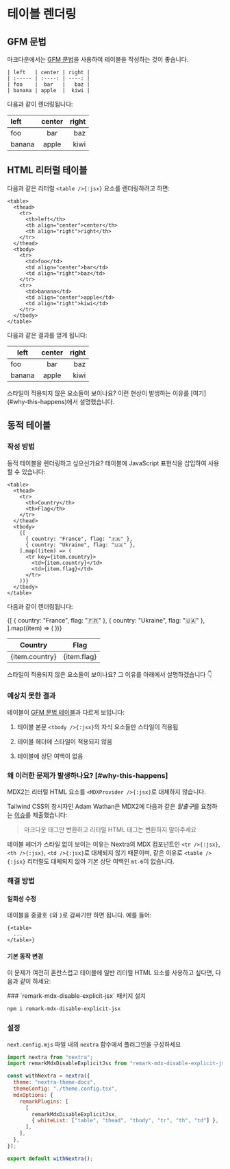 
# 테이블 렌더링

## GFM 문법

마크다운에서는 [GFM 문법](https://github.github.com/gfm/#tables-extension-)을 사용하여 테이블을 작성하는 것이 좋습니다.

```mdx filename="Markdown"
| left   | center | right |
| :----- | :----: | ----: |
| foo    |  bar   |   baz |
| banana | apple  |  kiwi |
```

다음과 같이 렌더링됩니다:

| left   | center | right |
| :----- | :----: | ----: |
| foo    |  bar   |   baz |
| banana | apple  |  kiwi |

## HTML 리터럴 테이블

다음과 같은 리터럴 `<table />{:jsx}` 요소를 렌더링하려고 하면:

```mdx filename="Markdown"
<table>
  <thead>
    <tr>
      <th>left</th>
      <th align="center">center</th>
      <th align="right">right</th>
    </tr>
  </thead>
  <tbody>
    <tr>
      <td>foo</td>
      <td align="center">bar</td>
      <td align="right">baz</td>
    </tr>
    <tr>
      <td>banana</td>
      <td align="center">apple</td>
      <td align="right">kiwi</td>
    </tr>
  </tbody>
</table>
```

다음과 같은 결과를 얻게 됩니다:

<table>
  <thead>
    <tr>
      <th>left</th>
      <th align="center">center</th>
      <th align="right">right</th>
    </tr>
  </thead>
  <tbody>
    <tr>
      <td>foo</td>
      <td align="center">bar</td>
      <td align="right">baz</td>
    </tr>
    <tr>
      <td>banana</td>
      <td align="center">apple</td>
      <td align="right">kiwi</td>
    </tr>
  </tbody>
</table>

<Callout type="warning">
  스타일이 적용되지 않은 요소들이 보이나요? 이런 현상이 발생하는 이유를
  [여기](#why-this-happens)에서 설명했습니다.
</Callout>

## 동적 테이블

### 작성 방법

동적 테이블을 렌더링하고 싶으신가요? 테이블에 JavaScript 표현식을 삽입하여 사용할 수 있습니다:

```mdx filename="Markdown"
<table>
  <thead>
    <tr>
      <th>Country</th>
      <th>Flag</th>
    </tr>
  </thead>
  <tbody>
    {[
      { country: "France", flag: "🇫🇷" },
      { country: "Ukraine", flag: "🇺🇦" },
    ].map((item) => (
      <tr key={item.country}>
        <td>{item.country}</td>
        <td>{item.flag}</td>
      </tr>
    ))}
  </tbody>
</table>
```

다음과 같이 렌더링됩니다:

<table>
  <thead>
    <tr>
      <th>Country</th>
      <th>Flag</th>
    </tr>
  </thead>
  <tbody>
    {[
      { country: "France", flag: "🇫🇷" },
      { country: "Ukraine", flag: "🇺🇦" },
    ].map((item) => (
      <tr key={item.country}>
        <td>{item.country}</td>
        <td>{item.flag}</td>
      </tr>
    ))}
  </tbody>
</table>

<Callout type="warning">
  스타일이 적용되지 않은 요소들이 보이나요? 그 이유를 아래에서 설명하겠습니다 👇
</Callout>

### 예상치 못한 결과

테이블이 [GFM 문법 테이블](#gfm-syntax)과 다르게 보입니다:

1. 테이블 본문 `<tbody />{:jsx}`의 자식 요소들만 스타일이 적용됨

2. 테이블 헤더에 스타일이 적용되지 않음

3. 테이블에 상단 여백이 없음

### 왜 이러한 문제가 발생하나요? [#why-this-happens]

MDX2는 리터럴 HTML 요소를 `<MDXProvider />{:jsx}`로 대체하지 않습니다.

Tailwind CSS의 창시자인 Adam Wathan은 MDX2에 다음과 같은 *탈출구*를 요청하는 [이슈](https://github.com/mdx-js/mdx/issues/821)를 제출했습니다:

> 마크다운 태그만 변환하고 리터럴 HTML 태그는 변환하지 말아주세요

테이블 헤더가 스타일 없이 보이는 이유는 Nextra의 MDX 컴포넌트인 `<tr />{:jsx}`, `<th />{:jsx}`, `<td />{:jsx}`로 대체되지 않기 때문이며, 같은 이유로 `<table />{:jsx}` 리터럴도 대체되지 않아 기본 상단 여백인 `mt-6`이 없습니다.

### 해결 방법

#### 일회성 수정

테이블을 중괄호 `{`와 `}`로 감싸기만 하면 됩니다. 예를 들어:

```text filename="Markdown"
{<table>
  ...
</table>}
```

#### 기본 동작 변경

이 문제가 여전히 혼란스럽고 테이블에 일반 리터럴 HTML 요소를 사용하고 싶다면, 다음과 같이 하세요:

<Steps>
### `remark-mdx-disable-explicit-jsx` 패키지 설치

```sh npm2yarn
npm i remark-mdx-disable-explicit-jsx
```

### 설정

`next.config.mjs` 파일 내의 `nextra` 함수에서 플러그인을 구성하세요

```js filename="next.config.mjs" {2,8-13}
import nextra from "nextra";
import remarkMdxDisableExplicitJsx from "remark-mdx-disable-explicit-jsx";

const withNextra = nextra({
  theme: "nextra-theme-docs",
  themeConfig: "./theme.config.tsx",
  mdxOptions: {
    remarkPlugins: [
      [
        remarkMdxDisableExplicitJsx,
        { whiteList: ["table", "thead", "tbody", "tr", "th", "td"] },
      ],
    ],
  },
});

export default withNextra();
```

</Steps>
